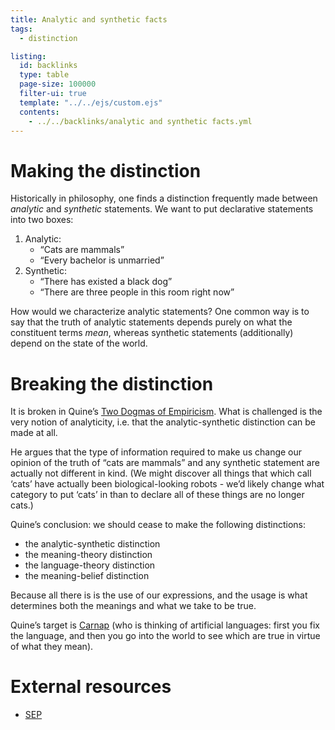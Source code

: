 ```yaml
---
title: Analytic and synthetic facts
tags: 
  - distinction

listing:
  id: backlinks
  type: table
  page-size: 100000
  filter-ui: true
  template: "../../ejs/custom.ejs"
  contents:
    - ../../backlinks/analytic and synthetic facts.yml
---
```


# Making the distinction 

Historically in philosophy, one finds a distinction frequently made 
between *analytic* and *synthetic* statements. We want to put declarative 
statements into two boxes:

1. Analytic:
   - "Cats are mammals"
   - "Every bachelor is unmarried"
2. Synthetic:
   - "There has existed a black dog"
   - "There are three people in this room right now"

How would we characterize analytic statements? One common way is to say that the 
truth of analytic statements depends purely on what the constituent terms *mean*, 
whereas synthetic statements (additionally) depend on the state of the world.


# Breaking the distinction 

It is broken in Quine's [Two Dogmas of Empiricism](/docs/phil/Two Dogmas of Empiricism.html).
What is challenged is the very notion of analyticity, i.e. that the analytic-synthetic distinction can be made at all.

He argues that the type of information required to make us change our opinion of the truth of "cats are mammals" and any synthetic statement are actually not different in kind. (We might discover all things that which call 'cats' have 
actually been biological-looking robots - we'd likely change what category to put 'cats' in than to declare all of these things are no longer cats.)

Quine's conclusion: we should cease to make the following distinctions:

- the analytic-synthetic distinction
- the meaning-theory distinction 
- the language-theory distinction 
- the meaning-belief distinction
  
Because all there is is the use of our expressions, and the usage is what determines both the meanings and what we take to be true.

Quine's target is [Carnap](/docs/phil/Rudolf Carnap.html) (who is thinking of artificial languages: first you fix the language, and then you go into the world to see which are true in virtue of what they mean).

# External resources
- [SEP](https://plato.stanford.edu/entries/analytic-synthetic/)